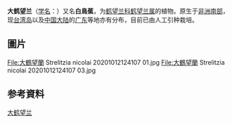 {{Speciesbox
| status = NE
| status_system = iucn3.1
| image = Strelitzia nicolai 3.jpg
| taxon = Strelitzia nicolai
| authority = [[Regel|Regel]] & [[K.Koch|K.Koch]], 1858
|synonyms ref={{r|theplantlist}}
|synonyms={{taxon list
 |*''Strelitzia alba'' subsp. ''nicolai'' |(Regel & K.Koch) [[Maire|Maire]] & [[Weiller|Weiller]], 1960
 |*''Strelitzia quensonii'' |[[Lem.|Lem.]], 1863
 }}
}}
{{Commonscat|Strelitzia nicolai}} 

'''大鹤望兰'''{{r|bioinfo}}（[[学名|学名]]：{{lang|la|''Strelitzia nicolai''}}）又名'''白鳥蕉'''{{r|kplant}}，为[[鹤望兰科|鹤望兰科]][[鹤望兰属|鹤望兰属]]的植物。原生于[[非洲南部|非洲南部]]，现[[台湾岛|台湾岛]]以及[[中国大陆|中国大陆]]的[[广东|广东]]等地亦有分布，目前已由人工引种栽培。

== 圖片 ==
<gallery>
File:大鶴望蘭 Strelitzia nicolai 20201012124107 01.jpg
File:大鶴望蘭 Strelitzia nicolai 20201012124107 03.jpg
</gallery>


== 参考資料 ==
{{reflist|refs=
<ref name=bioinfo>{{cite web| url =http://www.bioinfo.cn/db05/KmzwSpecies.php?action=view&id=21978| title =大鹤望兰| work =《中国高等植物数据库全库》| publisher =中国科学院微生物研究所| author =昆明植物研究所| accessdate =2009-02-25| deadurl =yes| archiveurl =https://web.archive.org/web/20160305070148/http://www.bioinfo.cn/db05/KmzwSpecies.php?action=view&id=21978| archivedate =2016-03-05}}</ref>
<ref name="kplant">{{cite web |title=白鳥蕉 |url=http://kplant.biodiv.tw/白鳥蕉/白鳥蕉.htm |website=kplant.biodiv.tw |accessdate=2018-11-22 |archive-date=2020-01-28 |archive-url=https://web.archive.org/web/20200128193928/http://kplant.biodiv.tw/%E7%99%BD%E9%B3%A5%E8%95%89/%E7%99%BD%E9%B3%A5%E8%95%89.htm |dead-url=no }}</ref>
<ref name="theplantlist">[http://www.theplantlist.org/tpl1.1/record/kew-267253 ''Strelitzia nicolai'' Regel & K.Koch] {{Wayback|url=http://www.theplantlist.org/tpl1.1/record/kew-267253 |date=20181122092056 }}. In: ''The Plant List'' (2013). Version 1.1. Published on the Internet; http://www.theplantlist.org/ {{Wayback|url=http://www.theplantlist.org/ |date=20190523171514 }} [2018-11-21].</ref>
}}

{{taxonbar}}
{{植物小作品}}
[[Category:鹤望兰属|大鹤望兰]]
